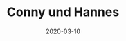 ---
title: Conny und Hannes
date: 2020-03-10
image: /images/hochzeitsblog/black/black30.jpg
width: 2000
height: 2000
category: Black
couple_category: 
weight: 7210
---